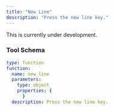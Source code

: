 ```yaml
---
title: "New Line"
description: "Press the new line key."
---
```


<Warning>This is currently under development.</Warning>

### Tool Schema

```yaml
type: function
function:
  name: new_line
  parameters:
    type: object
    properties: {
      }
  description: Press the new line key.
```